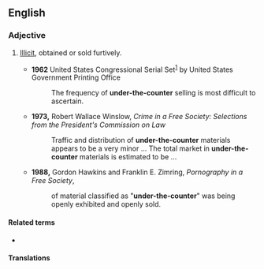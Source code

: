 {{also|under the counter}}
==English==

===Adjective===
{{head|en|adjective|head=[[under]]-the-[[counter]]}}

# [[illicit|Illicit]], obtained or sold furtively.
#: {{ux|en|The village shop seemed to be a bastion of respectability but those in the know could obtain some very questionable '''under-the-counter''' material.}}
#* '''1962''' United States Congressional Serial Set<sup>[http://books.google.co.uk/books?id=TJ0uAAAAIAAJ&q=%22under+the+counter+selling%22&dq=%22under+the+counter+selling%22]</sup> by United States Government Printing Office
#*: The frequency of '''under-the-counter''' selling is most difficult to ascertain.
#* '''1973,''' Robert Wallace Winslow, ''Crime in a Free Society: Selections from the President's Commission on Law''
#*: Traffic and distribution of '''under-the-counter''' materials appears to be a very minor ... The total market in '''under-the-counter''' materials is estimated to be ...
#* '''1988,''' Gordon Hawkins and Franklin E. Zimring, ''Pornography in a Free Society'',
#*: of material classified as "'''under-the-counter'''" was being openly exhibited and openly sold.

====Related terms====
* {{l|en|under the counter}}

====Translations====
{{trans-see|under the counter}}